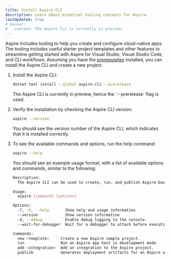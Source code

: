 ```yaml
---
title: Install Aspire CLI
description: Learn about essential tooling concepts for Aspire.
lastUpdated: true
# banner:
#   content: The Aspire CLI is currently in preview.
---
```



Aspire includes tooling to help you create and configure cloud-native apps. The tooling includes useful starter project templates and other features to streamline getting started with Aspire for Visual Studio, Visual Studio Code, and CLI workflows. Assuming you have the [prerequisites](./prerequisites) installed, you can install the Aspire CLI and create a new project.

<Steps>

1. Install the Aspire CLI:

    ```bash title="Install the Aspire CLI globally"
    dotnet tool install --global aspire.cli --prerelease
    ```

    <Aside type='note'>
      The Aspire CLI is currently in preview, hence the `--prerelease` flag is used.
    </Aside>

1. Verify the installation by checking the Aspire CLI version:

    ```bash title="Check Aspire CLI version"
    aspire --version
    ```
    You should see the version number of the Aspire CLI, which indicates that it is installed correctly.

1. To see the available commands and options, run the help command:

    ```bash title="Aspire CLI help command"
    aspire --help
    ```

    You should see an example usage format, with a list of available options and commands, similar to the following:

    ```bash title="Example output from the Aspire CLI help command"
    Description:
      The Aspire CLI can be used to create, run, and publish Aspire-based applications.

    Usage:
      aspire [command] [options]

    Options:
      -?, -h, --help       Show help and usage information
      --version            Show version information
      -d, --debug          Enable debug logging to the console.
      --wait-for-debugger  Wait for a debugger to attach before executing the command. [default: False]

    Commands:
      new <template>     Create a new Aspire sample project.
      run                Run an Aspire app host in development mode.
      add <integration>  Add an integration to the Aspire project.
      publish            Generates deployment artifacts for an Aspire app host project.
    ```

</Steps>

